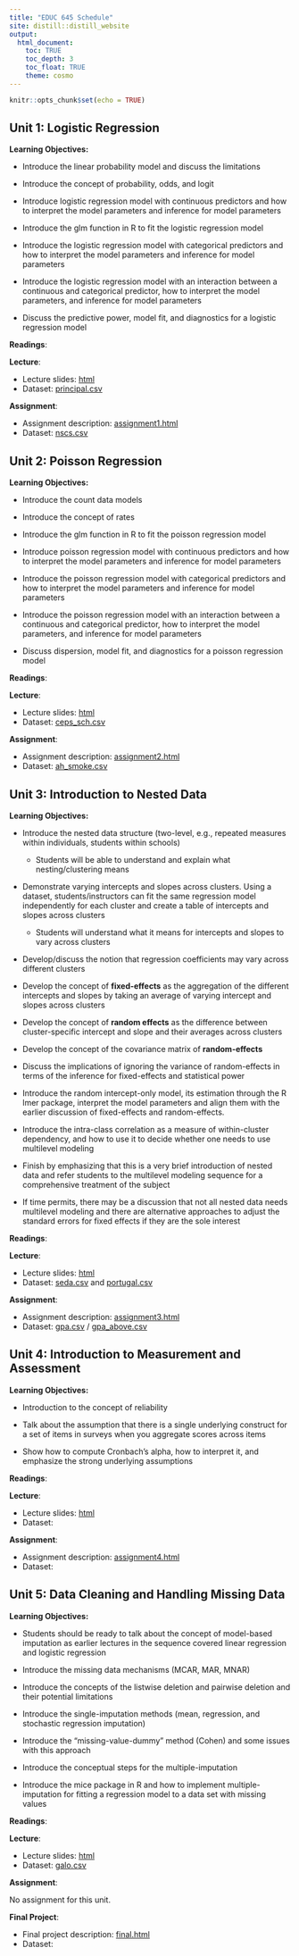```yaml
---
title: "EDUC 645 Schedule"
site: distill::distill_website
output:
  html_document:
    toc: TRUE
    toc_depth: 3
    toc_float: TRUE
    theme: cosmo
---
```


```r
knitr::opts_chunk$set(echo = TRUE)
```


## Unit 1: Logistic Regression

**Learning Objectives:** 

- Introduce the linear probability model and discuss the limitations

- Introduce the concept of probability, odds, and logit

- Introduce logistic regression model with continuous predictors and how to interpret the model parameters and inference for model parameters

- Introduce the glm function in R to fit the logistic regression model

- Introduce the logistic regression model with categorical predictors and how to interpret the model parameters and inference for model parameters

- Introduce the logistic regression model with an interaction between a continuous and categorical predictor, how to interpret the model parameters, and inference for model parameters

- Discuss the predictive power, model fit, and diagnostics for a logistic regression model

**Readings**: 

**Lecture**:

 * Lecture slides: [html](./slides/EDUC645_log_regression.html)
 * Dataset: [principal.csv](./data/principal.csv)

**Assignment**:

 * Assignment description: [assignment1.html](./assignments/assignment1.html)
 * Dataset: [nscs.csv](./data/nscs.csv)

## Unit 2: Poisson Regression

**Learning Objectives:** 

- Introduce the count data models

- Introduce the concept of rates

- Introduce the glm function in R to fit the poisson regression model

- Introduce poisson regression model with continuous predictors and how to interpret the model parameters and inference for model parameters

- Introduce the poisson regression model with categorical predictors and how to interpret the model parameters and inference for model parameters

- Introduce the poisson regression model with an interaction between a continuous and categorical predictor, how to interpret the model parameters, and inference for model parameters

- Discuss dispersion, model fit, and diagnostics for a poisson regression model

**Readings**: 

**Lecture**:

 * Lecture slides: [html](./slides/EDUC645_poisson_regression.html)
 * Dataset: [ceps_sch.csv](./data/ceps_sch.csv)

**Assignment**:

 * Assignment description: [assignment2.html](./assignments/assignment2.html)
 * Dataset: [ah_smoke.csv](./data/ah_smoke.csv)


## Unit 3: Introduction to Nested Data

**Learning Objectives:** 

- Introduce the nested data structure (two-level, e.g., repeated measures within individuals, students within schools)
  - Students will be able to understand and explain what nesting/clustering means

- Demonstrate varying intercepts and slopes across clusters. Using a dataset, students/instructors can fit the same regression model independently for each cluster and create a table of intercepts and slopes across clusters
  - Students will understand what it means for intercepts and slopes to vary across clusters

- Develop/discuss the notion that regression coefficients may vary across different clusters

- Develop the concept of **fixed-effects** as the aggregation of the different intercepts and slopes by taking an average of varying intercept and slopes across clusters

- Develop the concept of **random effects** as the difference between cluster-specific intercept and slope and their averages across clusters

- Develop the concept of the covariance matrix of **random-effects**

- Discuss the implications of ignoring the variance of random-effects in terms of the inference for fixed-effects and statistical power

- Introduce the random intercept-only model, its estimation through the R lmer package, interpret the model parameters and align them with the earlier discussion of fixed-effects
and random-effects.

- Introduce the intra-class correlation as a measure of within-cluster dependency, and how to use it to decide whether one needs to use multilevel modeling

- Finish by emphasizing that this is a very brief introduction of nested data and refer students to the multilevel modeling sequence for a comprehensive treatment of the
subject

- If time permits, there may be a discussion that not all nested data needs multilevel modeling and there are alternative approaches to adjust the standard errors for fixed effects if they are the sole interest

**Readings**: 

**Lecture**:

 * Lecture slides: [html](./slides/EDUC645_nested_data.html)
 * Dataset: [seda.csv](./data/seda.csv) and [portugal.csv](./data/portugal.csv)

**Assignment**:

 * Assignment description: [assignment3.html](./assignments/assignment3.html)
 * Dataset: [gpa.csv](./data/gpa.csv) / [gpa_above.csv](./data/gpa_above.csv)


## Unit 4: Introduction to Measurement and Assessment

**Learning Objectives:** 

- Introduction to the concept of reliability

- Talk about the assumption that there is a single underlying construct for a set of items in surveys when you aggregate scores across items

- Show how to compute Cronbach's alpha, how to interpret it, and emphasize the strong underlying assumptions

**Readings**: 

**Lecture**:

 * Lecture slides: [html](./slides/EDUC645_measure_assess.html)
 * Dataset:
 
**Assignment**:

 * Assignment description: [assignment4.html](./assignments/assignment4.html)
 * Dataset: 

## Unit 5: Data Cleaning and Handling Missing Data

**Learning Objectives:** 

- Students should be ready to talk about the concept of model-based imputation as earlier lectures in the sequence covered linear regression and logistic regression

- Introduce the missing data mechanisms (MCAR, MAR, MNAR)

- Introduce the concepts of the listwise deletion and pairwise deletion and their potential limitations

- Introduce the single-imputation methods (mean, regression, and stochastic regression imputation)

- Introduce the "missing-value-dummy" method (Cohen) and some issues with this approach

- Introduce the conceptual steps for the multiple-imputation

- Introduce the mice package in R and how to implement multiple-imputation for fitting a regression model to a data set with missing values


**Readings**: 

**Lecture**:

 * Lecture slides: [html](./slides/EDUC645_cleaning_missing.html)
 * Dataset: [galo.csv](./data/galo.csv)
 
**Assignment**:

No assignment for this unit.

**Final Project**:

 * Final project description: [final.html](./assignments/final.html)
 * Dataset: 

